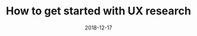 ---
title: "How to get started with UX research"
description: A practical guide to beginning your UX research journey.
date: 2018-12-17
readingTime: 5
slug: how-to-get-started-with-ux-research
--- 